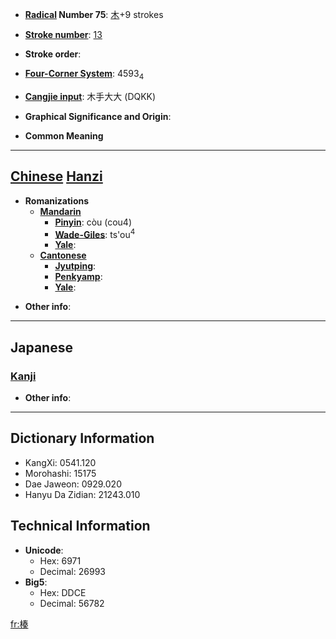 * '''[[Wiktionary:Chinese radical index| Radical]] Number 75''': [[Wiktionary:Chinese radical index 木|木]]+9 strokes

* '''[[Wiktionary:Chinese total strokes index|Stroke number]]''': [[Wiktionary:Chinese total strokes index 13|13]]

* '''Stroke order''': 

* '''[[Wiktionary:Chinese four corner index|Four-Corner System]]''': 4593<sub>4</sub>

* '''[[Wiktionary:Chinese Cangjie index|Cangjie input]]''': 木手大大 (DQKK)

* '''Graphical Significance and Origin''': 

* '''Common Meaning'''

----

== [[Chinese]] [[Hanzi]] ==

* '''Romanizations'''
** '''[[Mandarin]]'''
*** '''[[Pinyin]]''': còu (cou4)
*** '''[[Wade-Giles]]''': ts'ou<sup>4</sup>
*** '''[[Yale]]''': 
** '''[[Cantonese]]'''
*** '''[[Jyutping]]''':
*** '''[[Penkyamp]]''': 
*** '''[[Yale]]''': 

* '''Other info''': 

----

==Japanese==
===[[Kanji]]===
{{kanji|on readings=[[そう]] (sō), [[す]] (su)
|kun readings=
}}

* '''Other info''':  

----

== Dictionary Information ==

* KangXi: 0541.120
* Morohashi: 15175
* Dae Jaweon: 0929.020
* Hanyu Da Zidian: 21243.010

== Technical Information ==

* '''Unicode''':
** Hex: 6971
** Decimal: 26993
* '''Big5''':
** Hex: DDCE
** Decimal: 56782

[[fr:楱]]